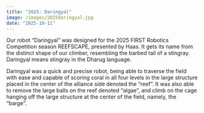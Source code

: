 ```yaml
---
title: "2025: Daringyal"
image: /images/2025daringyal.jpg
date: "2025-10-11"
---
```


Our robot “Daringyal” was designed for the 2025 FIRST Robotics Competition season REEFSCAPE, presented by Haas. It gets its name from the distinct shape of our climber, resembling the barbed tail of a stingray. Daringyal means stingray in the Dharug language. 

Daringyal was a quick and precise robot, being able to traverse the field with ease and capable of scoring coral in all four levels in the large structure placed in the center of the alliance side denoted the “reef”. It was also able to remove the large balls on the reef denoted “algae”, and climb on the cage hanging off the large structure at the center of the field, namely, the “barge”. 
